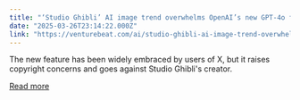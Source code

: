 ```yaml
---
title: "‘Studio Ghibli’ AI image trend overwhelms OpenAI’s new GPT-4o feature, delaying free tier"
date: "2025-03-26T23:14:22.000Z"
link: "https://venturebeat.com/ai/studio-ghibli-ai-image-trend-overwhelms-openais-new-gpt-4o-feature-delaying-free-tier/"
---
```


The new feature has been widely embraced by users of X, but it raises copyright concerns and goes against Studio Ghibli's creator.

[Read more](https://venturebeat.com/ai/studio-ghibli-ai-image-trend-overwhelms-openais-new-gpt-4o-feature-delaying-free-tier/)
